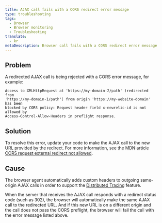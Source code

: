 ```yaml
---
title: AJAX call fails with a CORS redirect error message
type: troubleshooting
tags:
  - Browser
  - Browser monitoring
  - Troubleshooting
translate:
  - kr
metaDescription: Browser call fails with a CORS redirect error message
---
```


## Problem

A redirected AJAX call is being rejected with a CORS error message, for example:

```
Access to XMLHttpRequest at 'https://my-domain-2/path' (redirected from 
'https://my-domain-1/path') from origin 'https://my-website-domain' has been
blocked by CORS policy: Request header field x-newrelic-id is not allowed by 
Access-Control-Allow-Headers in preflight response.
```

## Solution

To resolve this error, update your code to make the AJAX call to the new URL provided by the redirect. For more information, see the MDN article [CORS request external redirect not allowed](https://developer.mozilla.org/en-US/docs/Web/HTTP/CORS/Errors/CORSExternalRedirectNotAllowed).

## Cause

The browser agent automatically adds custom headers to outgoing same-origin AJAX calls in order to support the [Distributed Tracing](/docs/browser/new-relic-browser/browser-pro-features/browser-data-distributed-tracing) feature.

When the server that receives the AJAX call responds with a redirect status code (such as 302), the browser will automatically make the same AJAX call to the redirected URL. And if this new URL is on a different origin and the call does not pass the CORS preflight, the browser will fail the call with the error message listed above.
